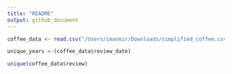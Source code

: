 ```yaml
---
title: "README"
output: github_document
---
```


```r
coffee_data <- read.csv("/Users/imanmir/Downloads/simplified_coffee.csv")

unique_years <-(coffee_data$review_date)
```

```r
unique(coffee_data$review)
```

